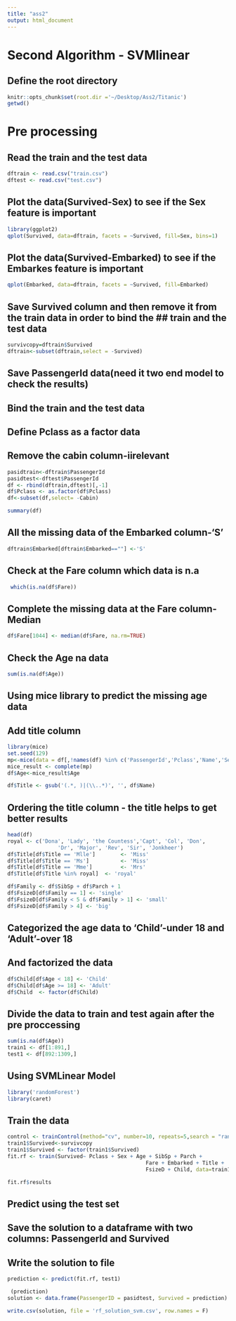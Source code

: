 ```yaml
---
title: "ass2"
output: html_document
---
```

# Second Algorithm - SVMlinear
## Define the root directory
```r
knitr::opts_chunk$set(root.dir ='~/Desktop/Ass2/Titanic')
getwd()
```

# Pre processing
## Read the train and the test data
```r
dftrain <- read.csv("train.csv")
dftest <- read.csv("test.csv")
```

## Plot the data(Survived\Not-Sex) to see if the Sex feature is important
```r
library(ggplot2)
qplot(Survived, data=dftrain, facets = ~Survived, fill=Sex, bins=1)

```

## Plot the data(Survived\Not-Embarked)  to see if the Embarkes feature is important
```r

qplot(Embarked, data=dftrain, facets = ~Survived, fill=Embarked)

```


## Save Survived column and then remove it from the train data in order to bind the ## train and the test data
```r
survivcopy=dftrain$Survived
dftrain<-subset(dftrain,select = -Survived)
```

## Save PassengerId data(need it two end model to check the results)
## Bind the train and the test data
## Define Pclass as a factor data
## Remove the cabin column-iirelevant
```r
pasidtrain<-dftrain$PassengerId
pasidtest<-dftest$PassengerId
df <- rbind(dftrain,dftest)[,-1]
df$Pclass <- as.factor(df$Pclass)
df<-subset(df,select= -Cabin)

summary(df)
```

## All the missing data of the Embarked column-'S'
```r
dftrain$Embarked[dftrain$Embarked==""] <-'S'

```

## Check at the Fare column which data is n.a
```r
 which(is.na(df$Fare))
```

## Complete the missing data at the Fare column-Median
```r
df$Fare[1044] <- median(df$Fare, na.rm=TRUE)
```

## Check the Age na data
```r
sum(is.na(df$Age))
```


## Using mice library to predict the missing age data
## Add title column
```r
library(mice)
set.seed(129)
mp<-mice(data = df[,!names(df) %in% c('PassengerId','Pclass','Name','Sex','Ticket')],method='rf')
mice_result <- complete(mp)
df$Age<-mice_result$Age

```
```r
df$Title <- gsub('(.*, )|(\\..*)', '', df$Name)
```


## Ordering the title column - the title helps to get better results
```r
head(df)
royal <- c('Dona', 'Lady', 'the Countess','Capt', 'Col', 'Don', 
                'Dr', 'Major', 'Rev', 'Sir', 'Jonkheer') 
df$Title[df$Title == 'Mlle']        <- 'Miss' 
df$Title[df$Title == 'Ms']          <- 'Miss'
df$Title[df$Title == 'Mme']         <- 'Mrs' 
df$Title[df$Title %in% royal]  <- 'royal'
```
```r
df$Family <- df$SibSp + df$Parch + 1
df$FsizeD[df$Family == 1] <- 'single'
df$FsizeD[df$Family < 5 & df$Family > 1] <- 'small'
df$FsizeD[df$Family > 4] <- 'big'
```


## Categorized the age data to 'Child'-under 18 and 'Adult'-over 18
## And factorized the data
```r
df$Child[df$Age < 18] <- 'Child'
df$Child[df$Age >= 18] <- 'Adult'
df$Child  <- factor(df$Child)

```

## Divide the data to train and test again after the pre proccessing
```r
sum(is.na(df$Age))
train1 <- df[1:891,]
test1 <- df[892:1309,]
```


## Using SVMLinear Model
```r
library('randomForest')
library(caret)
```

## Train the data
```r
control <- trainControl(method="cv", number=10, repeats=5,search = "random")
train1$Survived<-survivcopy
train1$Survived <- factor(train1$Survived)
fit.rf <- train(Survived~ Pclass + Sex + Age + SibSp + Parch + 
                                            Fare + Embarked + Title + 
                                            FsizeD + Child, data=train1, method="svmLinear",ntree = 1700,trControl=control)
```
```r
fit.rf$results
```



## Predict using the test set
## Save the solution to a dataframe with two columns: PassengerId and Survived
## Write the solution to file
```r

prediction <- predict(fit.rf, test1)

 (prediction)
solution <- data.frame(PassengerID = pasidtest, Survived = prediction)

write.csv(solution, file = 'rf_solution_svm.csv', row.names = F)
```


